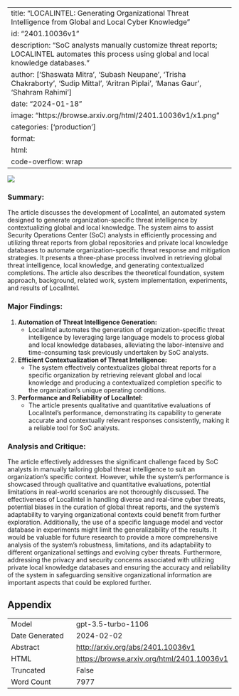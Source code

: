 
---
title: "LOCALINTEL: Generating Organizational Threat Intelligence from Global and Local Cyber Knowledge"
id: "2401.10036v1"
description: "SoC analysts manually customize threat reports; LOCALINTEL automates this process using global and local knowledge databases."
author: ['Shaswata Mitra', 'Subash Neupane', 'Trisha Chakraborty', 'Sudip Mittal', 'Aritran Piplai', 'Manas Gaur', 'Shahram Rahimi']
date: "2024-01-18"
image: "https://browse.arxiv.org/html/2401.10036v1/x1.png"
categories: ['production']
format:
  html:
    code-overflow: wrap
---

![](https://browse.arxiv.org/html/2401.10036v1/x1.png)

### **Summary:**
The article discusses the development of LocalIntel, an automated system designed to generate organization-specific threat intelligence by contextualizing global and local knowledge. The system aims to assist Security Operations Center (SoC) analysts in efficiently processing and utilizing threat reports from global repositories and private local knowledge databases to automate organization-specific threat response and mitigation strategies. It presents a three-phase process involved in retrieving global threat intelligence, local knowledge, and generating contextualized completions. The article also describes the theoretical foundation, system approach, background, related work, system implementation, experiments, and results of LocalIntel.

### Major Findings:
1. **Automation of Threat Intelligence Generation:**
    - LocalIntel automates the generation of organization-specific threat intelligence by leveraging large language models to process global and local knowledge databases, alleviating the labor-intensive and time-consuming task previously undertaken by SoC analysts.

2. **Efficient Contextualization of Threat Intelligence:**
    - The system effectively contextualizes global threat reports for a specific organization by retrieving relevant global and local knowledge and producing a contextualized completion specific to the organization's unique operating conditions.

3. **Performance and Reliability of LocalIntel:**
    - The article presents qualitative and quantitative evaluations of LocalIntel's performance, demonstrating its capability to generate accurate and contextually relevant responses consistently, making it a reliable tool for SoC analysts.

### Analysis and Critique:
The article effectively addresses the significant challenge faced by SoC analysts in manually tailoring global threat intelligence to suit an organization's specific context. However, while the system's performance is showcased through qualitative and quantitative evaluations, potential limitations in real-world scenarios are not thoroughly discussed. The effectiveness of LocalIntel in handling diverse and real-time cyber threats, potential biases in the curation of global threat reports, and the system's adaptability to varying organizational contexts could benefit from further exploration. Additionally, the use of a specific language model and vector database in experiments might limit the generalizability of the results. It would be valuable for future research to provide a more comprehensive analysis of the system's robustness, limitations, and its adaptability to different organizational settings and evolving cyber threats. Furthermore, addressing the privacy and security concerns associated with utilizing private local knowledge databases and ensuring the accuracy and reliability of the system in safeguarding sensitive organizational information are important aspects that could be explored further.

## Appendix

|          |          |
|----------|----------|
| Model     | gpt-3.5-turbo-1106       |
| Date Generated     | 2024-02-02       |
| Abstract | [http://arxiv.org/abs/2401.10036v1](http://arxiv.org/abs/2401.10036v1)        |
| HTML     | [https://browse.arxiv.org/html/2401.10036v1](https://browse.arxiv.org/html/2401.10036v1)       |
| Truncated       | False       |
| Word Count       | 7977       |